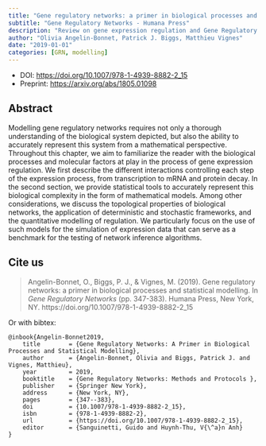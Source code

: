 ```yaml
---
title: "Gene regulatory networks: a primer in biological processes and statistical modelling"
subtitle: "Gene Regulatory Networks - Humana Press"
description: "Review on gene expression regulation and Gene Regulatory Networks modelling"
author: "Olivia Angelin-Bonnet, Patrick J. Biggs, Matthieu Vignes"
date: "2019-01-01"
categories: [GRN, modelling]
---
```


- DOI: <https://doi.org/10.1007/978-1-4939-8882-2_15>
- Preprint: <https://arxiv.org/abs/1805.01098>

## Abstract

Modelling gene regulatory networks requires not only a thorough understanding of the biological system depicted, but also the ability to accurately represent this system from a mathematical perspective. Throughout this chapter, we aim to familiarize the reader with the biological processes and molecular factors at play in the process of gene expression regulation. We first describe the different interactions controlling each step of the expression process, from transcription to mRNA and protein decay. In the second section, we provide statistical tools to accurately represent this biological complexity in the form of mathematical models. Among other considerations, we discuss the topological properties of biological networks, the application of deterministic and stochastic frameworks, and the quantitative modelling of regulation. We particularly focus on the use of such models for the simulation of expression data that can serve as a benchmark for the testing of network inference algorithms.

## Cite us

> Angelin-Bonnet, O., Biggs, P. J., & Vignes, M. (2019). Gene regulatory networks: a primer in biological processes and statistical modelling. In *Gene Regulatory Networks* (pp. 347-383). Humana Press, New York, NY.
 https://doi.org/10.1007/978-1-4939-8882-2_15

Or with bibtex:

```
@inbook{Angelin-Bonnet2019,
	title        = {Gene Regulatory Networks: A Primer in Biological Processes and Statistical Modelling},
	author       = {Angelin-Bonnet, Olivia and Biggs, Patrick J. and Vignes, Matthieu},
	year         = 2019,
	booktitle    = {Gene Regulatory Networks: Methods and Protocols },
	publisher    = {Springer New York},
	address      = {New York, NY},
	pages        = {347--383},
	doi          = {10.1007/978-1-4939-8882-2_15},
	isbn         = {978-1-4939-8882-2},
	url          = {https://doi.org/10.1007/978-1-4939-8882-2_15},
	editor       = {Sanguinetti, Guido and Huynh-Thu, V{\^a}n Anh}
}
```

